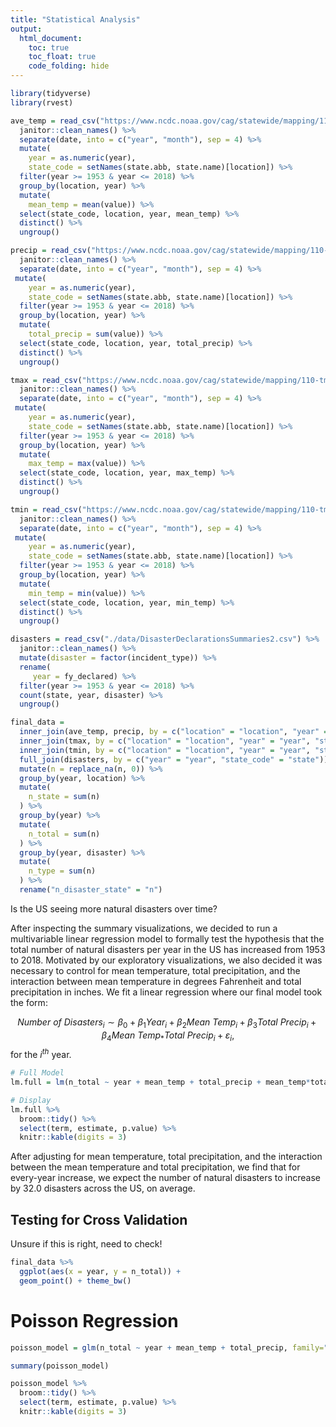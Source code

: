```yaml
---
title: "Statistical Analysis"
output: 
  html_document:
    toc: true
    toc_float: true
    code_folding: hide
---
```



```r
library(tidyverse)
library(rvest)

ave_temp = read_csv("https://www.ncdc.noaa.gov/cag/statewide/mapping/110-tavg.csv", skip = 3) %>% 
  janitor::clean_names() %>% 
  separate(date, into = c("year", "month"), sep = 4) %>%
  mutate(
    year = as.numeric(year), 
    state_code = setNames(state.abb, state.name)[location]) %>% 
  filter(year >= 1953 & year <= 2018) %>% 
  group_by(location, year) %>% 
  mutate(
    mean_temp = mean(value)) %>% 
  select(state_code, location, year, mean_temp) %>% 
  distinct() %>% 
  ungroup()

precip = read_csv("https://www.ncdc.noaa.gov/cag/statewide/mapping/110-pcp.csv", skip = 3) %>% 
  janitor::clean_names() %>% 
  separate(date, into = c("year", "month"), sep = 4) %>%
 mutate(
    year = as.numeric(year), 
    state_code = setNames(state.abb, state.name)[location]) %>% 
  filter(year >= 1953 & year <= 2018) %>% 
  group_by(location, year) %>% 
  mutate(
    total_precip = sum(value)) %>% 
  select(state_code, location, year, total_precip) %>% 
  distinct() %>% 
  ungroup()

tmax = read_csv("https://www.ncdc.noaa.gov/cag/statewide/mapping/110-tmax.csv", skip = 3) %>% 
  janitor::clean_names() %>% 
  separate(date, into = c("year", "month"), sep = 4) %>%
 mutate(
    year = as.numeric(year), 
    state_code = setNames(state.abb, state.name)[location]) %>% 
  filter(year >= 1953 & year <= 2018) %>% 
  group_by(location, year) %>% 
  mutate(
    max_temp = max(value)) %>% 
  select(state_code, location, year, max_temp) %>% 
  distinct() %>% 
  ungroup()

tmin = read_csv("https://www.ncdc.noaa.gov/cag/statewide/mapping/110-tmin.csv", skip = 3)  %>% 
  janitor::clean_names() %>% 
  separate(date, into = c("year", "month"), sep = 4) %>%
 mutate(
    year = as.numeric(year), 
    state_code = setNames(state.abb, state.name)[location]) %>% 
  filter(year >= 1953 & year <= 2018) %>% 
  group_by(location, year) %>% 
  mutate(
    min_temp = min(value)) %>% 
  select(state_code, location, year, min_temp) %>% 
  distinct() %>% 
  ungroup()

disasters = read_csv("./data/DisasterDeclarationsSummaries2.csv") %>% 
  janitor::clean_names() %>% 
  mutate(disaster = factor(incident_type)) %>% 
  rename(
     year = fy_declared) %>% 
  filter(year >= 1953 & year <= 2018) %>% 
  count(state, year, disaster) %>% 
  ungroup()

final_data = 
  inner_join(ave_temp, precip, by = c("location" = "location", "year" = "year", "state_code" = "state_code")) %>% 
  inner_join(tmax, by = c("location" = "location", "year" = "year", "state_code" = "state_code")) %>% 
  inner_join(tmin, by = c("location" = "location", "year" = "year", "state_code" = "state_code")) %>% 
  full_join(disasters, by = c("year" = "year", "state_code" = "state")) %>% 
  mutate(n = replace_na(n, 0)) %>% 
  group_by(year, location) %>% 
  mutate(
    n_state = sum(n)
  ) %>% 
  group_by(year) %>% 
  mutate(
    n_total = sum(n)
  ) %>% 
  group_by(year, disaster) %>% 
  mutate(
    n_type = sum(n)
  ) %>% 
  rename("n_disaster_state" = "n") 
```


Is the US seeing more natural disasters over time?

After inspecting the summary visualizations, we decided to run a multivariable linear regression model to formally test the hypothesis that the total number of natural disasters per year in the US has increased from 1953 to 2018. Motivated by our exploratory visualizations, we also decided it was necessary to control for mean temperature, total precipitation, and the interaction between mean temperature in degrees Fahrenheit and total precipitation in inches. We fit a linear regression where our final model took the form:

$$ Number \ of \ Disasters_i \sim \beta_0 + \beta_1 Year_i + \beta_2 Mean \ Temp_i + \beta_3 Total \ Precip_i + \beta_4 Mean \ Temp_*Total \ Precip_i + \varepsilon_i,$$
for the $i^{th}$ year.


```r
# Full Model
lm.full = lm(n_total ~ year + mean_temp + total_precip + mean_temp*total_precip , data = final_data)

# Display
lm.full %>% 
  broom::tidy() %>%
  select(term, estimate, p.value) %>%
  knitr::kable(digits = 3)
```

After adjusting for mean temperature, total precipitation, and the interaction between the mean temperature and total precipitation, we find that for every-year increase, we expect the number of natural disasters to increase by 32.0 disasters across the US, on average.


## Testing for Cross Validation
Unsure if this is right, need to check!
```r
final_data %>% 
  ggplot(aes(x = year, y = n_total)) + 
  geom_point() + theme_bw()
```


# Poisson Regression
```r
poisson_model = glm(n_total ~ year + mean_temp + total_precip, family="poisson"(link = log), data=final_data)

summary(poisson_model)

poisson_model %>% 
  broom::tidy() %>%
  select(term, estimate, p.value) %>%
  knitr::kable(digits = 3)

```


